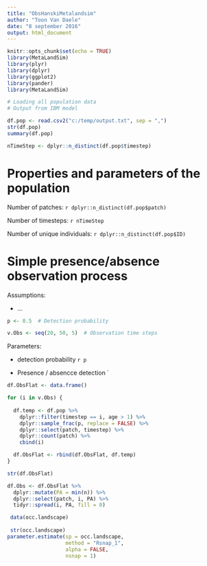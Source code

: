 ```yaml
---
title: "ObsHanskiMetalandsim"
author: "Toon Van Daele"
date: "8 september 2016"
output: html_document
---
```


```r
knitr::opts_chunk$set(echo = TRUE)
library(MetaLandSim)
library(plyr)
library(dplyr)
library(ggplot2)
library(pander)
library(MetaLandSim)
```


```r

# Loading all population data
# Output from IBM model

df.pop <- read.csv2("c:/temp/output.txt", sep = ",")
str(df.pop)
summary(df.pop)

nTimeStep <- dplyr::n_distinct(df.pop$timestep)

```

# Properties and parameters of the population

Number of patches:  `r dplyr::n_distinct(df.pop$patch)`

Number of timesteps: `r nTimeStep`

Number of unique individuals:  `r dplyr::n_distinct(df.pop$ID)`


# Simple presence/absence observation process

Assumptions:

* ...

```r
p <- 0.5  # Detection probability

v.Obs <- seq(20, 50, 5)  # Observation time steps

```

Parameters:

- detection probability `r p`

- Presence / absencce detection `

```r
df.ObsFlat <- data.frame()

for (i in v.Obs) {
  
  df.temp <- df.pop %>%
    dplyr::filter(timestep == i, age > 1) %>%
    dplyr::sample_frac(p, replace = FALSE) %>%
    dplyr::select(patch, timestep) %>%
    dplyr::count(patch) %>%
    cbind(i)

  df.ObsFlat <- rbind(df.ObsFlat, df.temp)
}

str(df.ObsFlat)

df.Obs <- df.ObsFlat %>%
  dplyr::mutate(PA = min(n)) %>%
  dplyr::select(patch, i, PA) %>%
  tidyr::spread(i, PA, fill = 0)

 data(occ.landscape) 
 
 str(occ.landscape)
parameter.estimate(sp = occ.landscape,
                   method = "Rsnap_1",
                   alpha = FALSE,
                   nsnap = 1)


```

